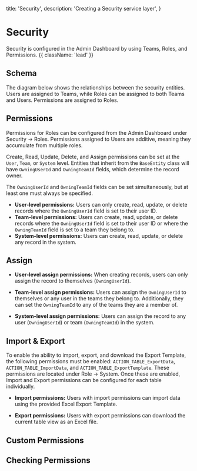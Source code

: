 
  title: 'Security',
  description: 'Creating a Security service layer',
}

# Security

Security is configured in the Admin Dashboard by using Teams, Roles, and Permissions. {{ className: 'lead' }}

## Schema

The diagram below shows the relationships between the security entities. Users are assigned to Teams, while Roles can be assigned to both Teams and Users. Permissions are assigned to Roles.

<DocImage image={imgSecuritySchema} full={false} />

## Permissions

Permissions for Roles can be configured from the Admin Dashboard under Security -> Roles. Permissions assigned to Users are additive, meaning they accumulate from multiple roles.

<DocImage image={imgEditRole} full={true} />

Create, Read, Update, Delete, and Assign permissions can be set at the `User`, `Team`, or `System` level. Entities that inherit from the `BaseEntity` class will have `OwningUserId` and `OwningTeamId` fields, which determine the record owner.

The `OwningUserId` and `OwningTeamId` fields can be set simultaneously, but at least one must always be specified.

- <b>User-level permissions:</b> Users can only create, read, update, or delete records
  where the `OwningUserId` field is set to their user ID.
- <b>Team-level permissions:</b> Users can create, read, update, or delete records
  where the `OwningUserId` field is set to their user ID or where the `OwningTeamId`
  field is set to a team they belong to.
- <b>System-level permissions:</b> Users can create, read, update, or delete any
  record in the system.

## Assign

- <b>User-level assign permissions:</b> When creating records, users can only assign
  the record to themselves (`OwningUserId`).

- <b>Team-level assign permissions:</b> Users can assign the `OwningUserId` to themselves
  or any user in the teams they belong to. Additionally, they can set the `OwningTeamId`
  to any of the teams they are a member of.

- <b>System-level assign permissions:</b> Users can assign the record to any user
  (`OwningUserId`) or team (`OwningTeamId`) in the system.

## Import & Export

To enable the ability to import, export, and download the Export Template, the following permissions must be enabled: `ACTION_TABLE_ExportData`, `ACTION_TABLE_ImportData`, and `ACTION_TABLE_ExportTemplate`. These permissions are located under Role -> System. Once these are enabled, Import and Export permissions can be configured for each table individually.

- <b>Import permissions:</b> Users with import permissions can import data using
  the provided Excel Export Template.

- <b>Export permissions:</b> Users with export permissions can download the current
  table view as an Excel file.

<DocImage image={imgImportExport} full={false} />

## Custom Permissions

## Checking Permissions
